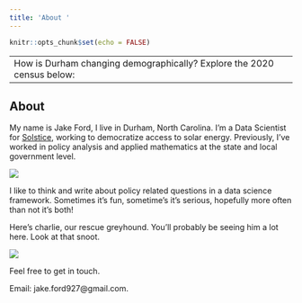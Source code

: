 ```yaml
---
title: 'About '
---
```


```r
knitr::opts_chunk$set(echo = FALSE)


```
---
How is Durham changing demographically? Explore the 2020 census below:
---


## About


My name is Jake Ford, I live in Durham, North Carolina. I'm a Data Scientist for [Solstice](https://solstice.us/), working to democratize access to solar energy. Previously, I've worked in policy analysis and applied mathematics at the state and local government level. 

![](/Users/jacobford/Documents/GitHub/Blog/Arizona.png)


I like to think and write about policy related questions in a data science framework. Sometimes it's fun, sometime's it's serious, hopefully more often than not it's both! 


Here's charlie, our rescue greyhound. You'll probably be seeing him a lot here. Look at that snoot. 


![](/Users/jacobford/Documents/GitHub/Blog//Longest Snoot.png) 


Feel free to get in touch. 


Email: jake.ford927@gmail.com. 




